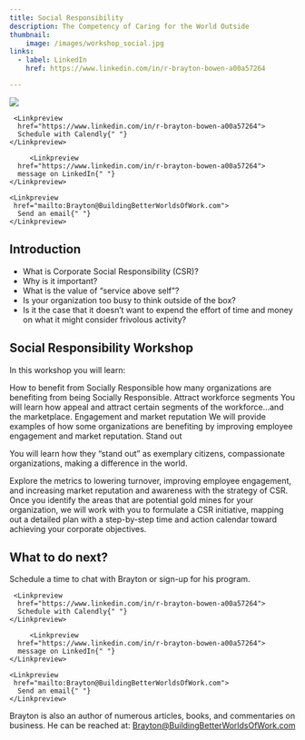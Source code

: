 ```yaml
---
title: Social Responsibility
description: The Competency of Caring for the World Outside
thumbnail:
    image: /images/workshop_social.jpg
links:
  - label: LinkedIn
    href: https://www.linkedin.com/in/r-brayton-bowen-a00a57264

---
```





<div className="flex max-w-[800px] flex-col gap-4 ">
  <img
   src="/images/workshop_social.jpg"
    className="w-full rounded-xl border shadow-2xl"
  />
  <div className="flex w-full flex-col gap-2 my-8 sm:flex-row">

     <Linkpreview 
      href="https://www.linkedin.com/in/r-brayton-bowen-a00a57264">
      Schedule with Calendly{" "}
    </Linkpreview>

         <Linkpreview 
      href="https://www.linkedin.com/in/r-brayton-bowen-a00a57264">
      message on LinkedIn{" "}
    </Linkpreview>

    <Linkpreview 
     href="mailto:Brayton@BuildingBetterWorldsOfWork.com">
      Send an email{" "}
    </Linkpreview>

  </div>
</div>


## Introduction

- What is Corporate Social Responsibility (CSR)?
- Why is it important?
- What is the value of “service above self”? 
- Is your organization too busy to think outside of the box?
- Is it the case that it doesn’t want to expend the effort of time and money on what it might consider frivolous activity?


##  Social Responsibility Workshop
In this workshop you will learn:


<Steps>

  <Step>
  How to benefit from Socially Responsible
  </Step>
  how many organizations are benefiting from being Socially Responsible.

  <Step>
  Attract workforce segments
  </Step>
You will learn how appeal and attract certain segments of the workforce…and the marketplace.

  <Step>
  Engagement and market reputation
  </Step>
We will provide examples of how some organizations are benefiting by improving employee engagement and market reputation.

  <Step>
  Stand out
  </Step>

You will learn how they “stand out” as exemplary citizens, compassionate organizations, making a difference in the world.


</Steps>



Explore the metrics to lowering turnover, improving employee engagement, and increasing market reputation and awareness with the strategy of CSR. Once you identify the areas that are potential gold mines for your organization, we will work with you to formulate a CSR initiative, mapping out a detailed plan with a step-by-step time and action calendar toward  achieving your corporate objectives.




## What to do next?


Schedule a time to chat with Brayton or sign-up for his program.

<div className="flex max-w-[800px] flex-col gap-4">

  <div className="flex w-full flex-col gap-2 my-8 sm:flex-row">

     <Linkpreview
      href="https://www.linkedin.com/in/r-brayton-bowen-a00a57264">
      Schedule with Calendly{" "}
    </Linkpreview>

         <Linkpreview
      href="https://www.linkedin.com/in/r-brayton-bowen-a00a57264">
      message on LinkedIn{" "}
    </Linkpreview>

    <Linkpreview
     href="mailto:Brayton@BuildingBetterWorldsOfWork.com">
      Send an email{" "}
    </Linkpreview>

  </div>
</div>


<CognitoFormEmbed src = "https://www.cognitoforms.com/f/IehzsXNmx0ekLsE6scWo-Q/1" />

Brayton is also an author of numerous articles, books, and commentaries on business. He can be reached at: Brayton@BuildingBetterWorldsOfWork.com
